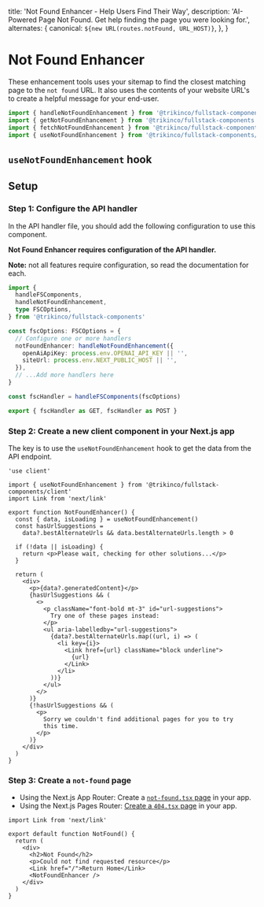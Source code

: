 
  title: 'Not Found Enhancer - Help Users Find Their Way',
  description:
    'AI-Powered Page Not Found. Get help finding the page you were looking for.',
  alternates: {
    canonical: `${new URL(routes.notFound, URL_HOST)}`,
  },
}

# Not Found Enhancer

These enhancement tools uses your sitemap to find the closest matching page to the `not found` URL.
It also uses the contents of your website URL's to create a helpful message for your end-user.

```jsx
import { handleNotFoundEnhancement } from '@trikinco/fullstack-components'
import { getNotFoundEnhancement } from '@trikinco/fullstack-components'
import { fetchNotFoundEnhancement } from '@trikinco/fullstack-components/client'
import { useNotFoundEnhancement } from '@trikinco/fullstack-components/client'
```

## `useNotFoundEnhancement` hook

<Example>
  <NotFoundEnhancer />
</Example>

## Setup

### Step 1: Configure the API handler

In the API handler file, you should add the following configuration to use this component.

**Not Found Enhancer requires configuration of the API handler.**

**Note:** not all features require configuration, so read the documentation for each.

```ts title="app/api/fsutils/[...fscomponents]/route.ts"
import {
  handleFSComponents,
  handleNotFoundEnhancement,
  type FSCOptions,
} from '@trikinco/fullstack-components'

const fscOptions: FSCOptions = {
  // Configure one or more handlers
  notFoundEnhancer: handleNotFoundEnhancement({
    openAiApiKey: process.env.OPENAI_API_KEY || '',
    siteUrl: process.env.NEXT_PUBLIC_HOST || '',
  }),
  // ...Add more handlers here
}

const fscHandler = handleFSComponents(fscOptions)

export { fscHandler as GET, fscHandler as POST }
```

### Step 2: Create a new client component in your Next.js app

The key is to use the `useNotFoundEnhancement` hook to get the data from the API endpoint.

```tsx title="components/NotFoundEnhancer.tsx"
'use client'

import { useNotFoundEnhancement } from '@trikinco/fullstack-components/client'
import Link from 'next/link'

export function NotFoundEnhancer() {
  const { data, isLoading } = useNotFoundEnhancement()
  const hasUrlSuggestions =
    data?.bestAlternateUrls && data.bestAlternateUrls.length > 0

  if (!data || isLoading) {
    return <p>Please wait, checking for other solutions...</p>
  }

  return (
    <div>
      <p>{data?.generatedContent}</p>
      {hasUrlSuggestions && (
        <>
          <p className="font-bold mt-3" id="url-suggestions">
            Try one of these pages instead:
          </p>
          <ul aria-labelledby="url-suggestions">
            {data?.bestAlternateUrls.map((url, i) => (
              <li key={i}>
                <Link href={url} className="block underline">
                  {url}
                </Link>
              </li>
            ))}
          </ul>
        </>
      )}
      {!hasUrlSuggestions && (
        <p>
          Sorry we couldn't find additional pages for you to try
          this time.
        </p>
      )}
    </div>
  )
}
```

### Step 3: Create a `not-found` page

- Using the Next.js App Router: Create a [`not-found.tsx` page](https://nextjs.org/docs/app/api-reference/file-conventions/not-found) in your app.
- Using the Next.js Pages Router: [Create a `404.tsx` page](https://nextjs.org/docs/pages/building-your-application/routing/custom-error#404-page) in your app.

```tsx title="app/not-found.tsx or pages/404.tsx"
import Link from 'next/link'

export default function NotFound() {
  return (
    <div>
      <h2>Not Found</h2>
      <p>Could not find requested resource</p>
      <Link href="/">Return Home</Link>
      <NotFoundEnhancer />
    </div>
  )
}
```

